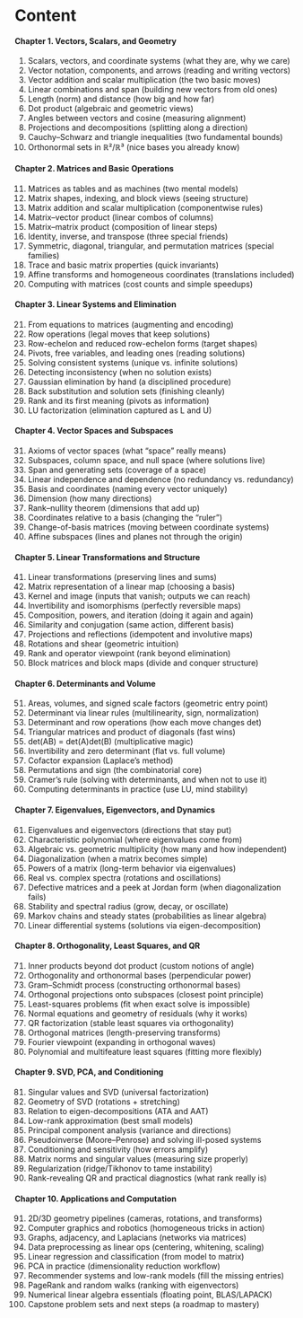 # Content 

#### Chapter 1. Vectors, Scalars, and Geometry 

1. Scalars, vectors, and coordinate systems (what they are, why we care)
2. Vector notation, components, and arrows (reading and writing vectors)
3. Vector addition and scalar multiplication (the two basic moves)
4. Linear combinations and span (building new vectors from old ones)
5. Length (norm) and distance (how big and how far)
6. Dot product (algebraic and geometric views)
7. Angles between vectors and cosine (measuring alignment)
8. Projections and decompositions (splitting along a direction)
9. Cauchy–Schwarz and triangle inequalities (two fundamental bounds)
10. Orthonormal sets in ℝ²/ℝ³ (nice bases you already know)

#### Chapter 2. Matrices and Basic Operations 

11. Matrices as tables and as machines (two mental models)
12. Matrix shapes, indexing, and block views (seeing structure)
13. Matrix addition and scalar multiplication (componentwise rules)
14. Matrix–vector product (linear combos of columns)
15. Matrix–matrix product (composition of linear steps)
16. Identity, inverse, and transpose (three special friends)
17. Symmetric, diagonal, triangular, and permutation matrices (special families)
18. Trace and basic matrix properties (quick invariants)
19. Affine transforms and homogeneous coordinates (translations included)
20. Computing with matrices (cost counts and simple speedups)

#### Chapter 3. Linear Systems and Elimination

21. From equations to matrices (augmenting and encoding)
22. Row operations (legal moves that keep solutions)
23. Row-echelon and reduced row-echelon forms (target shapes)
24. Pivots, free variables, and leading ones (reading solutions)
25. Solving consistent systems (unique vs. infinite solutions)
26. Detecting inconsistency (when no solution exists)
27. Gaussian elimination by hand (a disciplined procedure)
28. Back substitution and solution sets (finishing cleanly)
29. Rank and its first meaning (pivots as information)
30. LU factorization (elimination captured as L and U)

#### Chapter 4. Vector Spaces and Subspaces 

31. Axioms of vector spaces (what “space” really means)
32. Subspaces, column space, and null space (where solutions live)
33. Span and generating sets (coverage of a space)
34. Linear independence and dependence (no redundancy vs. redundancy)
35. Basis and coordinates (naming every vector uniquely)
36. Dimension (how many directions)
37. Rank–nullity theorem (dimensions that add up)
38. Coordinates relative to a basis (changing the “ruler”)
39. Change-of-basis matrices (moving between coordinate systems)
40. Affine subspaces (lines and planes not through the origin)

#### Chapter 5. Linear Transformations and Structure 

41. Linear transformations (preserving lines and sums)
42. Matrix representation of a linear map (choosing a basis)
43. Kernel and image (inputs that vanish; outputs we can reach)
44. Invertibility and isomorphisms (perfectly reversible maps)
45. Composition, powers, and iteration (doing it again and again)
46. Similarity and conjugation (same action, different basis)
47. Projections and reflections (idempotent and involutive maps)
48. Rotations and shear (geometric intuition)
49. Rank and operator viewpoint (rank beyond elimination)
50. Block matrices and block maps (divide and conquer structure)

#### Chapter 6. Determinants and Volume 

51. Areas, volumes, and signed scale factors (geometric entry point)
52. Determinant via linear rules (multilinearity, sign, normalization)
53. Determinant and row operations (how each move changes det)
54. Triangular matrices and product of diagonals (fast wins)
55. det(AB) = det(A)det(B) (multiplicative magic)
56. Invertibility and zero determinant (flat vs. full volume)
57. Cofactor expansion (Laplace’s method)
58. Permutations and sign (the combinatorial core)
59. Cramer’s rule (solving with determinants, and when not to use it)
60. Computing determinants in practice (use LU, mind stability)

#### Chapter 7. Eigenvalues, Eigenvectors, and Dynamics 

61. Eigenvalues and eigenvectors (directions that stay put)
62. Characteristic polynomial (where eigenvalues come from)
63. Algebraic vs. geometric multiplicity (how many and how independent)
64. Diagonalization (when a matrix becomes simple)
65. Powers of a matrix (long-term behavior via eigenvalues)
66. Real vs. complex spectra (rotations and oscillations)
67. Defective matrices and a peek at Jordan form (when diagonalization fails)
68. Stability and spectral radius (grow, decay, or oscillate)
69. Markov chains and steady states (probabilities as linear algebra)
70. Linear differential systems (solutions via eigen-decomposition)

#### Chapter 8. Orthogonality, Least Squares, and QR

71. Inner products beyond dot product (custom notions of angle)
72. Orthogonality and orthonormal bases (perpendicular power)
73. Gram–Schmidt process (constructing orthonormal bases)
74. Orthogonal projections onto subspaces (closest point principle)
75. Least-squares problems (fit when exact solve is impossible)
76. Normal equations and geometry of residuals (why it works)
77. QR factorization (stable least squares via orthogonality)
78. Orthogonal matrices (length-preserving transforms)
79. Fourier viewpoint (expanding in orthogonal waves)
80. Polynomial and multifeature least squares (fitting more flexibly)

#### Chapter 9. SVD, PCA, and Conditioning

81. Singular values and SVD (universal factorization)
82. Geometry of SVD (rotations + stretching)
83. Relation to eigen-decompositions (ATA and AAT)
84. Low-rank approximation (best small models)
85. Principal component analysis (variance and directions)
86. Pseudoinverse (Moore–Penrose) and solving ill-posed systems
87. Conditioning and sensitivity (how errors amplify)
88. Matrix norms and singular values (measuring size properly)
89. Regularization (ridge/Tikhonov to tame instability)
90. Rank-revealing QR and practical diagnostics (what rank really is)

#### Chapter 10. Applications and Computation

91. 2D/3D geometry pipelines (cameras, rotations, and transforms)
92. Computer graphics and robotics (homogeneous tricks in action)
93. Graphs, adjacency, and Laplacians (networks via matrices)
94. Data preprocessing as linear ops (centering, whitening, scaling)
95. Linear regression and classification (from model to matrix)
96. PCA in practice (dimensionality reduction workflow)
97. Recommender systems and low-rank models (fill the missing entries)
98. PageRank and random walks (ranking with eigenvectors)
99. Numerical linear algebra essentials (floating point, BLAS/LAPACK)
100. Capstone problem sets and next steps (a roadmap to mastery)

